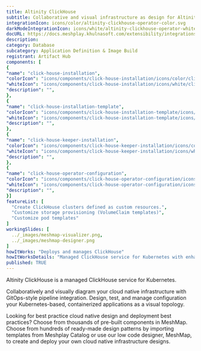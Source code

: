 ```yaml
---
title: Altinity ClickHouse
subtitle: Collaborative and visual infrastructure as design for Altinity ClickHouse
integrationIcon: icons/color/altinity-clickhouse-operator-color.svg
darkModeIntegrationIcon: icons/white/altinity-clickhouse-operator-white.svg
docURL: https://docs.meshplay.khulnasoft.com/extensibility/integrations/altinity-clickhouse-operator
description: 
category: Database
subcategory: Application Definition & Image Build
registrant: Artifact Hub
components: [
{
"name": "click-house-installation",
"colorIcon": "icons/components/click-house-installation/icons/color/click-house-installation-color.svg",
"whiteIcon": "icons/components/click-house-installation/icons/white/click-house-installation-white.svg",
"description": "",
},
{
"name": "click-house-installation-template",
"colorIcon": "icons/components/click-house-installation-template/icons/color/click-house-installation-template-color.svg",
"whiteIcon": "icons/components/click-house-installation-template/icons/white/click-house-installation-template-white.svg",
"description": "",
},
{
"name": "click-house-keeper-installation",
"colorIcon": "icons/components/click-house-keeper-installation/icons/color/click-house-keeper-installation-color.svg",
"whiteIcon": "icons/components/click-house-keeper-installation/icons/white/click-house-keeper-installation-white.svg",
"description": "",
},
{
"name": "click-house-operator-configuration",
"colorIcon": "icons/components/click-house-operator-configuration/icons/color/click-house-operator-configuration-color.svg",
"whiteIcon": "icons/components/click-house-operator-configuration/icons/white/click-house-operator-configuration-white.svg",
"description": "",
}]
featureList: [
  "Create ClickHouse clusters defined as custom resources.",
  "Customize storage provisioning (VolumeClaim templates)",
  "Customize pod templates"
]
workingSlides: [
  ../_images/meshmap-visualizer.png,
  ../_images/meshmap-designer.png
]
howItWorks: "Deploys and manages ClickHouse"
howItWorksDetails: "Managed ClickHouse service for Kubernetes with enhanced features"
published: TRUE
---
```

<p>
Altinity ClickHouse is a managed ClickHouse service for Kubernetes.
</p>
<p>
    Collaboratively and visually diagram your cloud native infrastructure with GitOps-style pipeline integration. Design, test, and manage configuration your Kubernetes-based, containerized applications as a visual topology.
</p>
<p>
    Looking for best practice cloud native design and deployment best practices? Choose from thousands of pre-built components in MeshMap. Choose from hundreds of ready-made design patterns by importing templates from Meshplay Catalog or use our low code designer, MeshMap, to create and deploy your own cloud native infrastructure designs.
</p>
